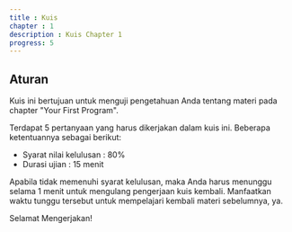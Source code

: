 ```yaml
---
title : Kuis
chapter : 1
description : Kuis Chapter 1
progress: 5
---
```


## Aturan

Kuis ini bertujuan untuk menguji pengetahuan Anda tentang materi pada chapter "Your First Program".

Terdapat 5 pertanyaan yang harus dikerjakan dalam kuis ini. Beberapa ketentuannya sebagai berikut:

- Syarat nilai kelulusan : 80%
- Durasi ujian : 15 menit

Apabila tidak memenuhi syarat kelulusan, maka Anda harus menunggu selama 1 menit untuk mengulang pengerjaan kuis kembali. Manfaatkan waktu tunggu tersebut untuk mempelajari kembali materi sebelumnya, ya.

Selamat Mengerjakan!

<StartQuizButton paramsId={1}/>
